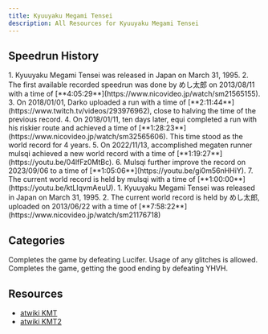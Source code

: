 ```yaml
---
title: Kyuuyaku Megami Tensei
description: All Resources for Kyuuyaku Megami Tensei
---
```



<DocsHero 
    content="Kyuuyaku Megami Tensei is a remaster port of Megami Tensei I and Megami Tensei II ot the SNES with improved graphics and some added QoL features."
    srcUrl={cover}
    alt="Kyuuyaku Megami Tensei Cover"
/>

<LinkCard title="Leaderboards" href="https://www.speedrun.com/kmt" description="See all the submitted runs on Speedrun.com"/>

## Speedrun History

<Tabs>
<TabItem label="Megami Tensei">
<Steps>
1. Kyuuyaku Megami Tensei was released in Japan on March 31, 1995.
2. The first available recorded speedrun was done by めし太郎 on 2013/08/11 with a time of [**4:05:29**](https://www.nicovideo.jp/watch/sm21565155).
3. On 2018/01/01, Darko uploaded a run with a time of [**2:11:44**](https://www.twitch.tv/videos/293976962), close to halving the time of the previous record.
4. On 2018/01/11, ten days later, equi completed a run with his riskier route and achieved a time of [**1:28:23**](https://www.nicovideo.jp/watch/sm32565606). This time stood as the world record for 4 years.
5. On 2022/11/13, accomplished megaten runner mulsqi achieved a new world record with a time of [**1:19:27**](https://youtu.be/04lfFz0MtBc).
6. Mulsqi further improve the record on 2023/09/06 to a time of [**1:05:06**](https://youtu.be/gi0m56nHHiY).
7. The current world record is held by mulsqi with a time of [**1:00:00**](https://youtu.be/ktLlqvmAeuU).
</Steps>
</TabItem>

<TabItem label="Megami Tensei II">
<Steps>
1. Kyuuyaku Megami Tensei was released in Japan on March 31, 1995.
2. The current world record is held by めし太郎, uploaded on 2013/06/22 with a time of [**7:58:22**](https://www.nicovideo.jp/watch/sm21176718)
</Steps>
</TabItem>
</Tabs>

## Categories
<CardGrid>
    <Card title="Megami Tensei">Completes the game by defeating Lucifer. Usage of any glitches is allowed.</Card>
    <Card title="Megami Tensei II">Completes the game, getting the good ending by defeating YHVH.</Card>
</CardGrid>

## Resources
- [atwiki KMT](http://dds.opatil.com/kmt1/index.html)
- [atwiki KMT2](http://dds.opatil.com/kmt2/index.html)